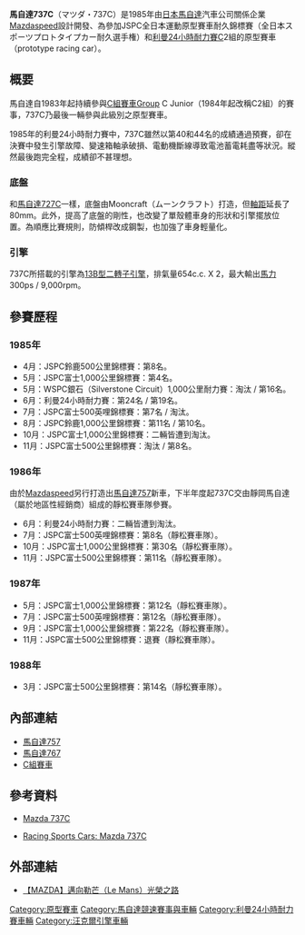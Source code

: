 {{noteTA
|T=zh-hans:马自达737C;zh-hk:萬事得737C;zh-tw:馬自達737C;
|1=zh-hans:马自达;zh-hk:萬事得;zh-tw:馬自達;
}}

{{Racing car
 |Car_name         = 馬自達737C
 |Image            = 
 |Category         = [[C組賽車|C組賽車]]、JSPC全日本運動原型賽車耐久錦標賽
 |Constructor      = [[Mazdaspeed|Mazdaspeed]]
 |Designer         = 
 |Team             = {{flagicon|JPN}}[[Mazdaspeed|Mazdaspeed]]
 |Drivers          = {{flagicon|JPN}}{{link-ja|寺田陽次郎|寺田陽次郎}}<br>{{flagicon|JPN}}{{link-ja|片山義美|片山義美}}<br>{{flagicon|JPN}}白鳥哲司<br>{{flagicon|JPN}}{{link-ja|從野孝司|従野孝司}}<br>{{flagicon|IRL}}戴夫·甘迺迪（Dave Kennedy）<br>{{flagicon|JPN}}{{link-ja|岡本金幸|岡本金幸}}<br>{{flagicon|JPN}}鈴木政作<br>{{flagicon|JPN}}殿岡光秋<br>{{flagicon|France}}讓-米歇爾·馬丁（Jean-Michel Martin）<br>{{flagicon|JPN}}藤井修二<br>{{flagicon|France}}菲力普·馬丁（Philippe Martin）
 |Debut            = 1985年JSPC鈴鹿500公里耐久賽
 |Chassis          = Mooncraft（{{ja}}ムーンクラフト）
 |Front suspension = 
 |Rear suspension  = 
 |Wheelbase        = 2,530mm
 |Track            = 
 |Engine name      = [[馬自達轉子引擎#13B型|13B型二轉子引擎]]
 |Capacity         = 1,308c.c.（654c.c. X 2）
 |Configuration    = 
 |Turbo/NA         = 自然進氣
 |Engine position  = 中置後驅
 |Gearbox name     = 修蘭德（Hewland）FGA400型
 |Gears            = 5速
 |Type             = 手排
 |Differential     =
 |Weight           = 730kg
 |Fuel             = 
 |Tyres            = 登祿普
 |Races            = 16
 |Wins             = 0
 |Poles            = 0
 |Fastest_laps     = 0
 |Last_season      = 
 |
}}
'''馬自達737C'''（{{ja}}マツダ・737C）是1985年由[[日本|日本]][[馬自達|馬自達]]汽車公司關係企業[[Mazdaspeed|Mazdaspeed]]設計開發、為參加JSPC全日本運動原型賽車耐久錦標賽（{{ja}}全日本スポーツプロトタイプカー耐久選手権）和[[勒芒24小時耐力賽|利曼24小時耐力賽]]C2組的原型賽車（prototype racing car）。

== 概要 ==
馬自達自1983年起持續參與[[C組賽車|C組賽車]]Group C Junior（1984年起改稱C2組）的賽事，737C乃最後一輛參與此級別之原型賽車。

1985年的利曼24小時耐力賽中，737C雖然以第40和44名的成績通過預賽，卻在決賽中發生引擎故障、變速箱軸承破損、電動機斷線導致電池蓄電耗盡等狀況。縱然最後跑完全程，成績卻不甚理想。

=== 底盤 ===
和[[馬自達727C|馬自達727C]]一樣，底盤由Mooncraft（{{ja}}ムーンクラフト）打造，但[[軸距|軸距]]延長了80mm。此外，提高了底盤的剛性，也改變了單殼體車身的形狀和引擎擺放位置。為順應比賽規則，防傾桿改成鋼製，也加強了車身輕量化。

=== 引擎 ===
737C所搭載的引擎為[[馬自達轉子引擎#13B型|13B型二轉子引擎]]，排氣量654c.c. X 2，最大輸出[[馬力|馬力]]300ps / 9,000rpm。

== 參賽歷程 ==
=== 1985年 ===
* 4月：JSPC鈴鹿500公里錦標賽：第8名。 
* 5月：JSPC富士1,000公里錦標賽：第4名。
* 5月：WSPC銀石（Silverstone Circuit）1,000公里耐力賽：淘汰 / 第16名。 
* 6月：利曼24小時耐力賽：第24名 / 第19名。 
* 7月：JSPC富士500英哩錦標賽：第7名 / 淘汰。 
* 8月：JSPC鈴鹿1,000公里錦標賽：第11名 / 第10名。 
* 10月：JSPC富士1,000公里錦標賽：二輛皆遭到淘汰。 
* 11月：JSPC富士500公里錦標賽：淘汰 / 第8名。 

=== 1986年 ===
由於[[Mazdaspeed|Mazdaspeed]]另行打造出[[馬自達757|馬自達757]]新車，下半年度起737C交由靜岡馬自達（屬於地區性經銷商）組成的靜松賽車隊參賽。
* 6月：利曼24小時耐力賽：二輛皆遭到淘汰。 
* 7月：JSPC富士500英哩錦標賽：第8名（靜松賽車隊）。 
* 10月：JSPC富士1,000公里錦標賽：第30名（靜松賽車隊）。 
* 11月：JSPC富士500公里錦標賽：第11名（靜松賽車隊）。 

=== 1987年 ===
* 5月：JSPC富士1,000公里錦標賽：第12名（靜松賽車隊）。 
* 7月：JSPC富士500英哩錦標賽：第12名（靜松賽車隊）。 
* 9月：JSPC富士1,000公里錦標賽：第22名（靜松賽車隊）。 
* 11月：JSPC富士500公里錦標賽：退賽（靜松賽車隊）。

=== 1988年 ===
* 3月：JSPC富士500公里錦標賽：第14名（靜松賽車隊）。

== 內部連結 ==
* [[馬自達757|馬自達757]]
* [[馬自達767|馬自達767]]
* [[C組賽車|C組賽車]]

== 參考資料 ==
* {{ja}}[http://www.asahi-net.or.jp/~ip3t-nksn/Pages/B-grc/SPC-737C.htm Mazda 737C] {{Wayback|url=http://www.asahi-net.or.jp/~ip3t-nksn/Pages/B-grc/SPC-737C.htm |date=20160304211352 }}
* {{en}}[http://www.racingsportscars.com/type/Mazda/737C.html Racing Sports Cars: Mazda 737C] {{Wayback|url=http://www.racingsportscars.com/type/Mazda/737C.html |date=20190401201833 }}
{{reflist}}

== 外部連結 ==
* [https://web.archive.org/web/20110520164553/http://mazda.com.cn/mazdaspirit/rotary/motorsports/ 【MAZDA】邁向勒芒（Le Mans）光榮之路]

[[Category:原型賽車|Category:原型賽車]]
[[Category:馬自達競速賽事與車輛|Category:馬自達競速賽事與車輛]]
[[Category:利曼24小時耐力賽車輛|Category:利曼24小時耐力賽車輛]]
[[Category:汪克爾引擎車輛|Category:汪克爾引擎車輛]]